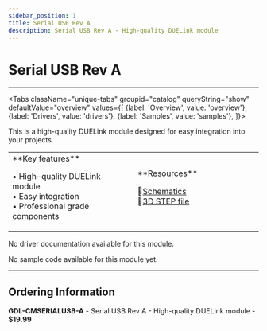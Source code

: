 ```yaml
---
sidebar_position: 1
title: Serial USB Rev A
description: Serial USB Rev A - High-quality DUELink module
---
```



# Serial USB Rev A

<ProductImageSelector 
  partNumber="cmserialusb-a"
  productName="Serial USB Rev A"
/>

---

<Tabs className="unique-tabs" groupid="catalog" queryString="show" defaultValue="overview"
  values={[
    {label: 'Overview', value: 'overview'},
    {label: 'Drivers', value: 'drivers'},
    {label: 'Samples', value: 'samples'},
  ]}>

<TabItem value="overview">

This is a high-quality DUELink module designed for easy integration into your projects.

<table><td width='50%'>
**Key features**

• High-quality DUELink module<br/>
• Easy integration<br/>
• Professional grade components<br/>

</td><td width='50%'>
**Resources**
 
📄[Schematics](/sch/cmserialusb-a.pdf)<br/>
🔩[3D STEP file](/3d/cmserialusb-a.step)<br/>

</td></table>

</TabItem>

<TabItem value="drivers">

No driver documentation available for this module.

</TabItem>

<TabItem value="samples">

No sample code available for this module yet.

</TabItem>

</Tabs>

---

## Ordering Information

**GDL-CMSERIALUSB-A** - Serial USB Rev A - High-quality DUELink module - **$19.99**
